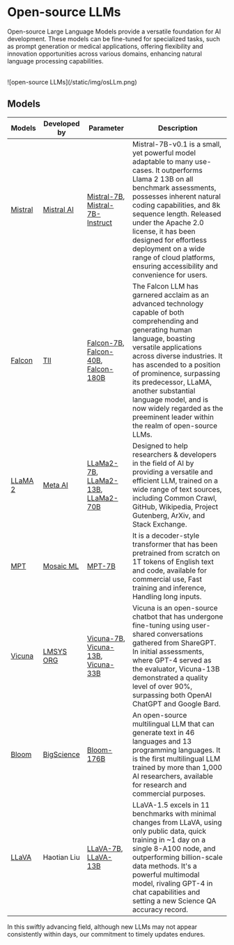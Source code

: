 # Open-source LLMs


Open-source Large Language Models provide a versatile foundation for AI development. These models can be fine-tuned for specialized tasks, such as prompt generation or medical applications, offering flexibility and innovation opportunities across various domains, enhancing natural language processing capabilities.

<br />
![open-source LLMs](/static/img/osLLm.png)

## Models

| Models                                              | Developed by                                     | Parameter                                                                                                                                                                                      | Description                                                                                                                                                                                                                                                                                                                                                                                         |
| --------------------------------------------------- | ------------------------------------------------ | ---------------------------------------------------------------------------------------------------------------------------------------------------------------------------------------------- | --------------------------------------------------------------------------------------------------------------------------------------------------------------------------------------------------------------------------------------------------------------------------------------------------------------------------------------------------------------------------------------------------- |
| [Mistral](https://mistral.ai/product/)              | [Mistral AI](https://mistral.ai/)                | [Mistral-7B](https://huggingface.co/mistralai/Mistral-7B-v0.1), [Mistral-7B-Instruct](https://huggingface.co/mistralai/Mistral-7B-Instruct-v0.1)                                               | Mistral-7B-v0.1 is a small, yet powerful model adaptable to many use-cases. It outperforms Llama 2 13B on all benchmark assessments, possesses inherent natural coding capabilities, and 8k sequence length. Released under the Apache 2.0 license, it has been designed for effortless deployment on a wide range of cloud platforms, ensuring accessibility and convenience for users.            |
| [Falcon](https://falconllm.tii.ae/)                 | [TII](https://falconllm.tii.ae/index.html)       | [Falcon-7B](https://huggingface.co/tiiuae/falcon-7b), [Falcon-40B](https://huggingface.co/tiiuae/falcon-40b), [Falcon-180B](https://huggingface.co/tiiuae/falcon-180B)                         | The Falcon LLM has garnered acclaim as an advanced technology capable of both comprehending and generating human language, boasting versatile applications across diverse industries. It has ascended to a position of prominence, surpassing its predecessor, LLaMA, another substantial language model, and is now widely regarded as the preeminent leader within the realm of open-source LLMs. |
| [LLaMA 2](https://ai.meta.com/llama/)               | [Meta AI](https://ai.meta.com/)                  | [LLaMa2-7B](https://huggingface.co/meta-llama/Llama-2-7b), [LLaMa2-13B](https://huggingface.co/meta-llama/Llama-2-13b-hf), [LLaMa2-70B](https://huggingface.co/meta-llama/Llama-2-70b-chat-hf) | Designed to help researchers & developers in the field of AI by providing a versatile and efficient LLM, trained on a wide range of text sources, including Common Crawl, GitHub, Wikipedia, Project Gutenberg, ArXiv, and Stack Exchange.                                                                                                                                                          |
| [MPT](https://www.mosaicml.com/mpt)                 | [Mosaic ML](https://www.mosaicml.com/)           | [MPT-7B](https://huggingface.co/mosaicml/mpt-7b)                                                                                                                                               | It is a decoder-style transformer that has been pretrained from scratch on 1T tokens of English text and code, available for commercial use, Fast training and inference, Handling long inputs.                                                                                                                                                                                                     |
| [Vicuna](https://lmsys.org/blog/2023-03-30-vicuna/) | [LMSYS ORG](https://lmsys.org/)                  | [Vicuna-7B](https://huggingface.co/lmsys/vicuna-7b-v1.5), [Vicuna-13B](https://huggingface.co/lmsys/vicuna-13b-v1.5-16k), [Vicuna-33B](https://huggingface.co/lmsys/vicuna-33b-v1.3)           | Vicuna is an open-source chatbot that has undergone fine-tuning using user-shared conversations gathered from ShareGPT. In initial assessments, where GPT-4 served as the evaluator, Vicuna-13B demonstrated a quality level of over 90%, surpassing both OpenAI ChatGPT and Google Bard.                                                                                                           |
| [Bloom](https://huggingface.co/bigscience/bloom)    | [BigScience](https://bigscience.huggingface.co/) | [Bloom-176B](https://huggingface.co/bigscience/bloom)                                                                                                                                          | An open-source multilingual LLM that can generate text in 46 languages and 13 programming languages. It is the first multilingual LLM trained by more than 1,000 AI researchers, available for research and commercial purposes.                                                                                                                                                                    |
| [LLaVA](https://llava-vl.github.io/)                | Haotian Liu                                      | [LLaVA-7B](https://huggingface.co/liuhaotian/llava-v1.5-7b), [LLaVA-13B](https://huggingface.co/liuhaotian/llava-v1.5-13b)                                                                     | LLaVA-1.5 excels in 11 benchmarks with minimal changes from LLaVA, using only public data, quick training in ~1 day on a single 8-A100 node, and outperforming billion-scale data methods. It's a powerful multimodal model, rivaling GPT-4 in chat capabilities and setting a new Science QA accuracy record.                                                                                      |

<Callout emoji="⚠️">
  In this swiftly advancing field, although new LLMs may not appear consistently
  within days, our commitment to timely updates endures.
</Callout>
